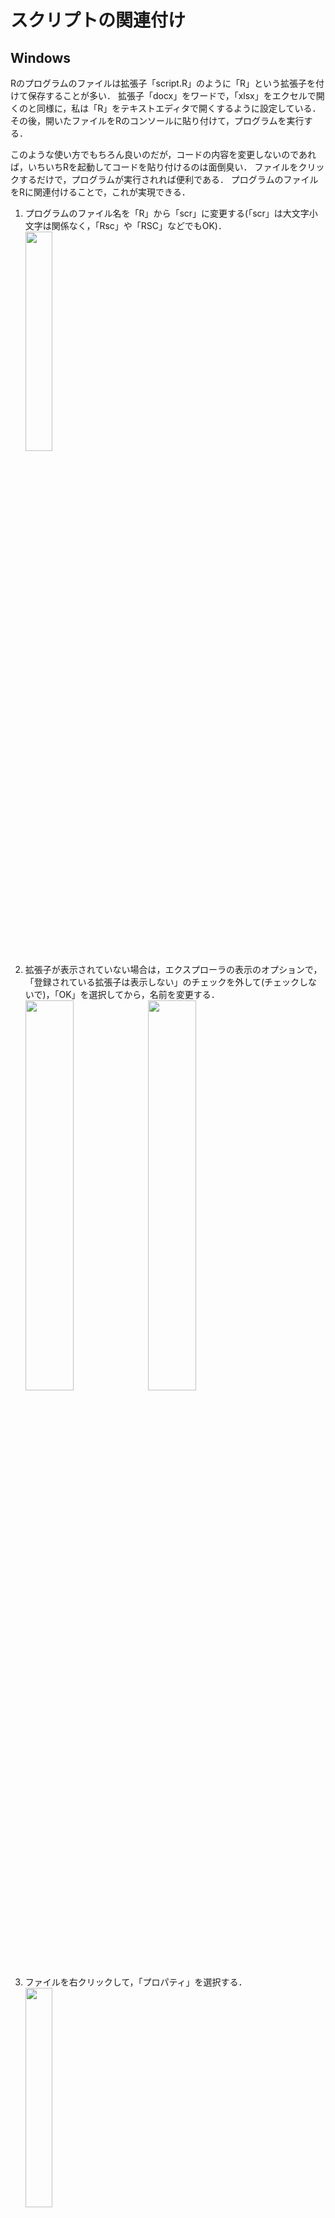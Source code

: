 # スクリプトの関連付け {#assoc}

## Windows

Rのプログラムのファイルは拡張子「script.R」のように「R」という拡張子を付けて保存することが多い．
拡張子「docx」をワードで，「xlsx」をエクセルで開くのと同様に，私は「R」をテキストエディタで開くするように設定している．
その後，開いたファイルをRのコンソールに貼り付けて，プログラムを実行する．

このような使い方でもちろん良いのだが，コードの内容を変更しないのであれば，いちいちRを起動してコードを貼り付けるのは面倒臭い．
ファイルをクリックするだけで，プログラムが実行されれば便利である．
プログラムのファイルをRに関連付けることで，これが実現できる．

1. プログラムのファイル名を「R」から「scr」に変更する(「scr」は大文字小文字は関係なく，「Rsc」や「RSC」などでもOK)．   
![](img/assoc_01.png){ width=30% }
0. 拡張子が表示されていない場合は，エクスプローラの表示のオプションで，「登録されている拡張子は表示しない」のチェックを外して(チェックしないで)，「OK」を選択してから，名前を変更する．   
![](img/assoc_00_01.png){ width=40% }
![](img/assoc_00_02.png){ width=40% }
2. ファイルを右クリックして，「プロパティ」を選択する．   
![](img/assoc_02.png){ width=30% }
3. 「全般」タブのやや上にあるプログラムの「変更」を選択する．   
![](img/assoc_03.png){ width=50% }
4. 「PCでアプリを選択する」をクリックする．   
![](img/assoc_04.png){ width=50% }
5. ファイル選択画面で，Rをインストールしたフォルダまで辿っていき(「c:\\Program files\\R\\R-4.2.3\\bin\\x64」など)，「Rscript.exe」を選択する．   
![](img/assoc_05.png){ width=50% }
6. 「.rscファイルの既定のアプリを選択する」で「R for windows front-end」が表示されるので，「既定値を設定する」を選択する．   
![](img/assoc_06.png){ width=50% }
7. 全般タブのプログラムが「R for windows front-end」になっていることを確認して．「OK」を選択する．   
![](img/assoc_07.png){ width=50% }
8. ファイルのアイコンがRのアイコンになっていたらOKである．   
![](img/assoc_08.png){ width=30% }

ダブルクリックすると，ファイルの内容が実行される(はず)．


## MacとLinux

MacでRのスクリプトファイルを簡単に実行するには以下の方法がある．

- plot.R などの名前でRのコードを保存   
- シェルスクリプトのファイル(例：plot.sh)を用意   
- plot.sh をクリックして実行   

簡単な例として散布図をpdfに保存するコードを取り上げる．
次のコードをRで実行すると，乱数(x軸：一様分布，y軸：正規分布)に基づく散布図がpdfとして保存される．

```r
# コード例
  # ユーザディレクトリにtest.pdfというファイルを生成
pdf("~/test.pdf")
  plot(1, 1)
dev.off()
```

```r
  plot(rnorm(100), rnorm(100))
```

このコードをユーザ・ディレクトリ(~/)に保存する．
ファイル名は何でも良いが，ここではplot.Rとする．

次に，plot.Rを実行するためのシェルスクリプトを作成する．
このファイル名も何でも良いが，ここではplot.shとする．
もちろん，Rと別のファイル名でも構わない．
plot.shの中身は次のようにする．

```
#! /bin/bash
/usr/local/bin/Rscript ~/plot.R
```

`#!`ではじまる1行目はシバンとよばれるもので，ある種のおまじないである．
`/bin/bash`というシェルで実行せよという意味である．
2行目の`/usr/local/bin/Rscript`は`Rscript`というプログラムを実行する部分である．
Rをインストールすると，`/usr/local/bin/`か`/usr/bin/`のどちらかに`Rscript`というプログラムが保存されている．
どちらに保存されているかは，そのときの設定によると思われるが，読者の環境に合わせる．

`~/plot.R`の部分は実行するRのコードのファイルを指定する．
他のファイルを実行する場合は，この部分を変更する．

これで準備が完了したので，`plot.sh`をクリックすれば`plot.R`がRscriptで実行され，`plot.pdf`を生成するはずである．
うまくいかなければ，`plot.sh`に実行権限が設定されていないことが考えられる．
Terminalから`plot.sh`のあるディレクトリで以下のように実行すれば，実行権限を設定する．

```
chmod +x plot.sh
```

Linuxでも同様の方法で実行できるようになるはずである．

<!--
```
#! /usr/local/bin/Rscript
pdf("~/test.pdf")
  plot(1, 1)
dev.off()
```
-->


<!--
https://stackoverflow.com/questions/3560641/running-an-rscript-on-mac-os-x
https://bioinfo-dojo.net/2016/05/31/switch_r/
-->
